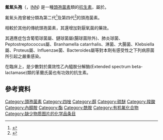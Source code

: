 {{Drugbox
| Verifiedfields = changed
| Watchedfields = changed
| verifiedrevid = 413515463
| IUPAC_name = <nowiki>(6R,7R)-7-[[2-(Difluoromethylsulfanyl)acetyl]amino]-3- [[1-(2-hydroxyethyl)tetrazol-5-yl]sulfanylmethyl]-7-methoxy-8-oxo-5-oxa-1-azabicyclo[4.2.0]oct-2-ene-2-carboxylic acid</nowiki>
| image = Flomoxef.png

<!--Clinical data-->
| tradename =  
| Drugs.com = {{drugs.com|international|flomoxef}}
| pregnancy_AU = <!-- A / B1 / B2 / B3 / C / D / X -->
| pregnancy_US = <!-- A / B            / C / D / X -->
| pregnancy_category =  
| legal_AU = <!-- S2, S3, S4, S5, S6, S7, S8, S9 or Unscheduled-->
| legal_CA = <!-- Schedule I, II, III, IV, V, VI, VII, VIII -->
| legal_UK = <!-- GSL, P, POM, CD, or Class A, B, C -->
| legal_US = <!-- OTC / Rx-only / Schedule I, II, III, IV, V -->
| legal_status =  
| routes_of_administration =  

<!--Pharmacokinetic data-->
| bioavailability =  
| protein_bound =  
| metabolism =  
| elimination_half-life =  
| excretion =  

<!--Identifiers-->
| CAS_number_Ref = {{cascite|correct|CAS}}
| CAS_number = 99665-00-6
| CAS_supplemental =  
| ATC_prefix = J01
| ATC_suffix =  DC14
| ATC_supplemental =  
| PubChem = 65864
| DrugBank_Ref = {{drugbankcite|correct|drugbank}}
| DrugBank =  
| UNII_Ref = {{fdacite|changed|FDA}}
| UNII = V9E5U5XF42
| KEGG_Ref = {{keggcite|correct|kegg}}
| KEGG = D07963
| ChEMBL_Ref = {{ebicite|changed|EBI}}
| ChEMBL = 15413

<!--Chemical data-->
| chemical_formula =  
| C=15 | H=18 | F=2 | N=6 | O=7 | S=2 
| molecular_weight = 496.46 g/mol
}}

'''氟氧头孢'''（{{lang-en|'''Flomoxef'''}}，[[国际非专利药品名称|INN]]) 是一種[[頭孢菌素|頭孢菌素]]類的[[抗生素|抗生素]]，屬於{{link-en|氧頭孢烯|oxacephem}}。

氟氧头孢曾被分類為第二代<ref name="pmid18401677">{{cite journal |author=Masuda Z, Kurosaki Y, Ishino K, Yamauchi K, Sano S |title=Pharmacokinetic analysis of flomoxef in children undergoing cardiopulmonary bypass and modified ultrafiltration |journal=Gen Thorac Cardiovasc Surg |volume=56 |issue=4 |pages=163–9 |date=April 2008 |pmid=18401677 |doi=10.1007/s11748-007-0208-5 }}</ref>及第四代<ref name="pmid1783441">{{cite journal |author=Ito M, Ishigami T |title=The meaning of the development of flomoxef and clinical experience in Japan |journal=Infection |volume=19 Suppl 5 |issue= |pages=S253–7 |year=1991 |pmid=1783441 |doi= 10.1007/bf01645536|url=}}</ref>的頭孢菌素。

相較於其他的傳統頭孢菌素，其還增加對厭氧菌的藥效。

其適應症包含葡萄球菌屬、鏈球菌屬(腸球菌除外)、肺炎球菌、Peptostreptococcus屬、Branhamella catarrhalis、淋菌、大腸菌、Klebsiella屬、Proteus屬、Influenzae菌、Bacteroides屬等對本劑有感受性之下列病原菌所引起之嚴重感染。

在臨床上，是少數對於廣效性乙內醯胺分解酶(Extended spectrum beta-lactamase)類的革蘭氏菌也有功效的抗生素。

==參考資料==
{{reflist}}

{{Cell wall disruptive antibiotics}}

[[Category:頭孢菌素|Category:頭孢菌素]]
[[Category:四唑|Category:四唑]]
[[Category:醇|Category:醇]]
[[Category:硫醚|Category:硫醚]]
[[Category:羧酸|Category:羧酸]]
[[Category:內醯胺|Category:內醯胺]]
[[Category:酯|Category:酯]]
[[Category:酰胺|Category:酰胺]]
[[Category:有机氟化合物|Category:有机氟化合物]]
[[Category:缺少物质图片的化学品条目|Category:缺少物质图片的化学品条目]]


{{antibiotic-stub}}